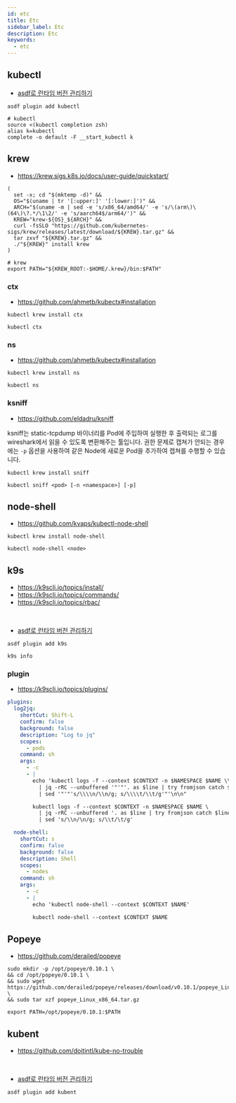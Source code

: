 ```yaml
---
id: etc
title: Etc
sidebar_label: Etc
description: Etc
keywords:
  - etc
---
```


## kubectl

- [asdf로 런타임 버전 관리하기](/docs/lang/etc/command-line-tools/asdf#플러그인)

```shell
asdf plugin add kubectl
```

```shell title=".zshrc"
# kubectl
source <(kubectl completion zsh)
alias k=kubectl
complete -o default -F __start_kubectl k
```

## krew

- https://krew.sigs.k8s.io/docs/user-guide/quickstart/

```shell
(
  set -x; cd "$(mktemp -d)" &&
  OS="$(uname | tr '[:upper:]' '[:lower:]')" &&
  ARCH="$(uname -m | sed -e 's/x86_64/amd64/' -e 's/\(arm\)\(64\)\?.*/\1\2/' -e 's/aarch64$/arm64/')" &&
  KREW="krew-${OS}_${ARCH}" &&
  curl -fsSLO "https://github.com/kubernetes-sigs/krew/releases/latest/download/${KREW}.tar.gz" &&
  tar zxvf "${KREW}.tar.gz" &&
  ./"${KREW}" install krew
)
```

```shell title=".zshrc"
# krew
export PATH="${KREW_ROOT:-$HOME/.krew}/bin:$PATH"
```

### ctx

- https://github.com/ahmetb/kubectx#installation

```shell
kubectl krew install ctx
```

```shell
kubectl ctx
```

### ns

- https://github.com/ahmetb/kubectx#installation

```shell
kubectl krew install ns
```

```shell
kubectl ns
```

### ksniff

- https://github.com/eldadru/ksniff

ksniff는 static-tcpdump 바이너리를 Pod에 주입하여 실행한 후 출력되는 로그를 wireshark에서 읽을 수 있도록 변환해주는 툴입니다. 권한 문제로 캡쳐가 안되는 경우에는 `-p` 옵션을 사용하여 같은 Node에 새로운 Pod을 추가하여 캡쳐를 수행할 수 있습니다.

```shell
kubectl krew install sniff
```

```shell
kubectl sniff <pod> [-n <namespace>] [-p]
```

## node-shell

- https://github.com/kvaps/kubectl-node-shell

```shell
kubectl krew install node-shell
```

```shell
kubectl node-shell <node>
```

## k9s

- https://k9scli.io/topics/install/
- https://k9scli.io/topics/commands/
- https://k9scli.io/topics/rbac/

<br />

- [asdf로 런타임 버전 관리하기](/docs/lang/etc/command-line-tools/asdf#플러그인)

```shell
asdf plugin add k9s
```

```shell
k9s info
```

### plugin

- https://k9scli.io/topics/plugins/

```yaml title="~/.config/k9s/plugins.yaml"
plugins:
  log2jq:
    shortCut: Shift-L
    confirm: false
    background: false
    description: "Log to jq"
    scopes:
      - pods
    command: sh
    args:
      - -c
      - |
        echo 'kubectl logs -f --context $CONTEXT -n $NAMESPACE $NAME \\
          | jq -rRC --unbuffered '"'"'. as $line | try fromjson catch $line'"'"' \\
          | sed '"'"'s/\\\\n/\\n/g; s/\\\\t/\\t/g'"'\n\n"

        kubectl logs -f --context $CONTEXT -n $NAMESPACE $NAME \
          | jq -rRC --unbuffered '. as $line | try fromjson catch $line' \
          | sed 's/\\n/\n/g; s/\\t/\t/g'

  node-shell:
    shortCut: s
    confirm: false
    background: false
    description: Shell
    scopes:
      - nodes
    command: sh
    args:
      - -c
      - |
        echo 'kubectl node-shell --context $CONTEXT $NAME'

        kubectl node-shell --context $CONTEXT $NAME
```

## Popeye

- https://github.com/derailed/popeye

```shell
sudo mkdir -p /opt/popeye/0.10.1 \
&& cd /opt/popeye/0.10.1 \
&& sudo wget https://github.com/derailed/popeye/releases/download/v0.10.1/popeye_Linux_x86_64.tar.gz \
&& sudo tar xzf popeye_Linux_x86_64.tar.gz
```

```shell title=".zshrc"
export PATH=/opt/popeye/0.10.1:$PATH
```

## kubent

- https://github.com/doitintl/kube-no-trouble

<br />

- [asdf로 런타임 버전 관리하기](/docs/lang/etc/command-line-tools/asdf#플러그인)

```shell
asdf plugin add kubent
```
